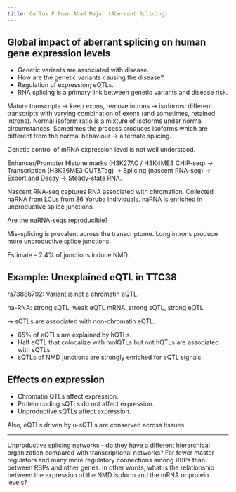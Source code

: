 ```yaml
---
title: Carlos F Buen Abad Najar (Aberrant Splicing)
---
```


## Global impact of aberrant splicing on human gene expression levels

 - Genetic variants are associated with disease.
 - How are the genetic variants causing the disease?
 - Regulation of expression; eQTLs.
 - RNA splicing is a primary link between genetic variants
 and disease risk.

Mature transcripts $\rightarrow$ keep exons, remove introns
$\rightarrow$ isoforms: different transcripts with varying 
combination of exons (and sometimes, retained introns).
Normal isoform ratio is a mixture of 
isoforms under normal circumstances.
Sometimes the process produces isoforms
which are different from the normal behaviour
$\rightarrow$ alternate splicing.

Genetic control of mRNA expression level is not well understood. 

Enhancer/Promoter Histone marks (H3K27AC / H3K4ME3 CHIP-seq)
$\rightarrow$ Transcription (H3K36ME3 CUT&Tag)
$\rightarrow$ Splicing (nascent RNA-seq)
$\rightarrow$ Export and Decay
$\rightarrow$ Steady-state RNA.

Nascent RNA-seq captures RNA associated with chromation.
Collected naRNA from LCLs from 86 Yoruba individuals.
naRNA is enriched in unproductive splice junctions.

Are the naRNA-seqs reproducible?

Mis-splicing is prevalent across the transcriptome.
Long introns produce more unproductive splice junctions.

Estimate -- 2.4\% of junctions induce NMD.

## Example: Unexplained eQTL in TTC38

rs73886792: Variant is not a chromatin eQTL.

na-RNA: strong sQTL, weak eQTL
mRNA: strong sQTL, strong eQTL

$\rightarrow$ sQTLs are associated with non-chromatin eQTL.

  - 65\% of eQTLs are explained by hQTLs.
  - Half eQTL that colocalize with molQTLs but not hQTLs
  are associated with sQTLs.
  - sQTLs of NMD junctions are strongly enriched for eQTL signals.

## Effects on expression

  - Chromatin QTLs affect expression.
  - Protein coding sQTLs do not affect expression.
  - Unproductive sQTLs affect expression.

Also, eQTLs driven by u-sQTLs are conserved across tissues.

-----------
Unproductive splicing networks - 
do they have a different hierarchical organization 
compared with transcriptional networks? 
Far fewer master regulators and many more regulatory connections among RBPs 
than between RBPs and other genes.
In other words, what is the relationship 
between the expression of the NMD isoform and the mRNA or protein levels?
